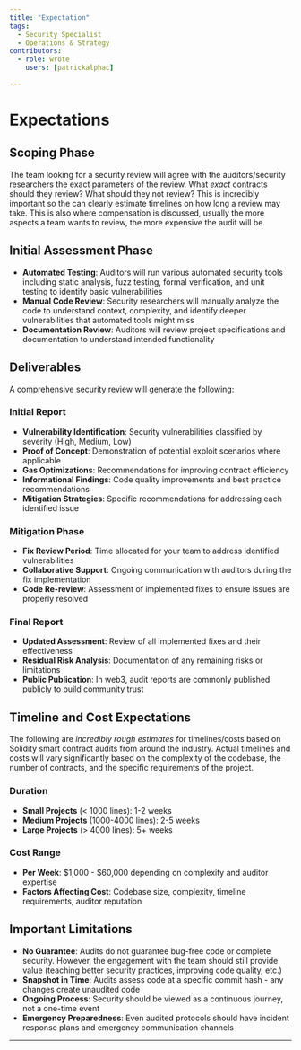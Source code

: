 ```yaml
---
title: "Expectation"
tags:
  - Security Specialist
  - Operations & Strategy
contributors:
  - role: wrote
    users: [patrickalphac]

---
```




<TagProvider>
<TagFilter />

# Expectations

<TagList tags={frontmatter.tags} />
<AttributionList contributors={frontmatter.contributors} />

## Scoping Phase

The team looking for a security review will agree with the auditors/security researchers the exact parameters of the review. What *exact* contracts should they review? What should they not review? This is incredibly important so the can clearly estimate timelines on how long a review may take. This is also where compensation is discussed, usually the more aspects a team wants to review, the more expensive the audit will be.

## Initial Assessment Phase

- **Automated Testing**: Auditors will run various automated security tools including static analysis, fuzz testing, formal verification, and unit testing to identify basic vulnerabilities
- **Manual Code Review**: Security researchers will manually analyze the code to understand context, complexity, and identify deeper vulnerabilities that automated tools might miss
- **Documentation Review**: Auditors will review project specifications and documentation to understand intended functionality

## Deliverables

A comprehensive security review will generate the following:

### Initial Report

- **Vulnerability Identification**: Security vulnerabilities classified by severity (High, Medium, Low)
- **Proof of Concept**: Demonstration of potential exploit scenarios where applicable
- **Gas Optimizations**: Recommendations for improving contract efficiency
- **Informational Findings**: Code quality improvements and best practice recommendations
- **Mitigation Strategies**: Specific recommendations for addressing each identified issue

### Mitigation Phase

- **Fix Review Period**: Time allocated for your team to address identified vulnerabilities
- **Collaborative Support**: Ongoing communication with auditors during the fix implementation
- **Code Re-review**: Assessment of implemented fixes to ensure issues are properly resolved

### Final Report

- **Updated Assessment**: Review of all implemented fixes and their effectiveness
- **Residual Risk Analysis**: Documentation of any remaining risks or limitations
- **Public Publication**: In web3, audit reports are commonly published publicly to build community trust

## Timeline and Cost Expectations

The following are *incredibly rough estimates* for timelines/costs based on Solidity smart contract audits from around the industry. Actual timelines and costs will vary significantly based on the complexity of the codebase, the number of contracts, and the specific requirements of the project.

### Duration

- **Small Projects** (< 1000 lines): 1-2 weeks
- **Medium Projects** (1000-4000 lines): 2-5 weeks  
- **Large Projects** (> 4000 lines): 5+ weeks

### Cost Range

- **Per Week**: $1,000 - $60,000 depending on complexity and auditor expertise
- **Factors Affecting Cost**: Codebase size, complexity, timeline requirements, auditor reputation

## Important Limitations

- **No Guarantee**: Audits do not guarantee bug-free code or complete security. However, the engagement with the team should still provide value (teaching better security practices, improving code quality, etc.)
- **Snapshot in Time**: Audits assess code at a specific commit hash - any changes create unaudited code
- **Ongoing Process**: Security should be viewed as a continuous journey, not a one-time event
- **Emergency Preparedness**: Even audited protocols should have incident response plans and emergency communication channels

---

</TagProvider>
<ContributeFooter />